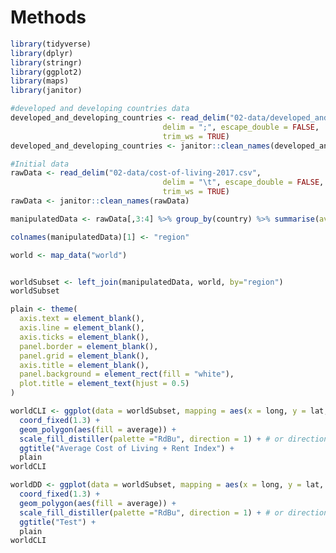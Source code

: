 # Methods

```r
library(tidyverse)
library(dplyr)
library(stringr)
library(ggplot2)
library(maps)
library(janitor)

#developed and developing countries data
developed_and_developing_countries <- read_delim("02-data/developed_and_developing_countries.csv", 
                                  delim = ";", escape_double = FALSE,
                                  trim_ws = TRUE)
developed_and_developing_countries <- janitor::clean_names(developed_and_developing_countries)

#Initial data
rawData <- read_delim("02-data/cost-of-living-2017.csv", 
                                  delim = "\t", escape_double = FALSE, 
                                  trim_ws = TRUE)
rawData <- janitor::clean_names(rawData)

manipulatedData <- rawData[,3:4] %>% group_by(country) %>% summarise(average = mean(cost_of_living_plus_rent_index))

colnames(manipulatedData)[1] <- "region"

world <- map_data("world")


worldSubset <- left_join(manipulatedData, world, by="region")
worldSubset

plain <- theme(
  axis.text = element_blank(),
  axis.line = element_blank(),
  axis.ticks = element_blank(),
  panel.border = element_blank(),
  panel.grid = element_blank(),
  axis.title = element_blank(),
  panel.background = element_rect(fill = "white"),
  plot.title = element_text(hjust = 0.5)
)

worldCLI <- ggplot(data = worldSubset, mapping = aes(x = long, y = lat, group = group)) + 
  coord_fixed(1.3) +
  geom_polygon(aes(fill = average)) +
  scale_fill_distiller(palette ="RdBu", direction = 1) + # or direction=1
  ggtitle("Average Cost of Living + Rent Index") +
  plain
worldCLI

worldDD <- ggplot(data = worldSubset, mapping = aes(x = long, y = lat, group = group)) + 
  coord_fixed(1.3) +
  geom_polygon(aes(fill = average)) +
  scale_fill_distiller(palette ="RdBu", direction = 1) + # or direction=1
  ggtitle("Test") +
  plain
worldCLI


```